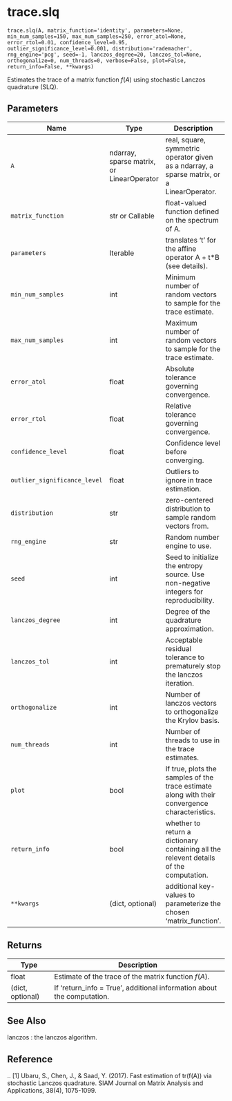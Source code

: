 # trace.slq { #primate.trace.slq }

`trace.slq(A, matrix_function='identity', parameters=None, min_num_samples=150, max_num_samples=250, error_atol=None, error_rtol=0.01, confidence_level=0.95, outlier_significance_level=0.001, distribution='rademacher', rng_engine='pcg', seed=-1, lanczos_degree=20, lanczos_tol=None, orthogonalize=0, num_threads=0, verbose=False, plot=False, return_info=False, **kwargs)`

Estimates the trace of a matrix function $f(A)$ using stochastic Lanczos quadrature (SLQ). 

## Parameters

| Name                         | Type                                      | Description                                                                                    | Default         |
|------------------------------|-------------------------------------------|------------------------------------------------------------------------------------------------|-----------------|
| `A`                          | ndarray, sparse matrix, or LinearOperator | real, square, symmetric operator given as a ndarray, a sparse matrix, or a LinearOperator.     | _required_      |
| `matrix_function`            | str or Callable                           | float-valued function defined on the spectrum of A.                                            | `"identity"`    |
| `parameters`                 | Iterable                                  | translates 't' for the affine operator A + t*B (see details).                                  | `= None`        |
| `min_num_samples`            | int                                       | Minimum number of random vectors to sample for the trace estimate.                             | `= 10`          |
| `max_num_samples`            | int                                       | Maximum number of random vectors to sample for the trace estimate.                             | `= 50`          |
| `error_atol`                 | float                                     | Absolute tolerance governing convergence.                                                      | `= None`        |
| `error_rtol`                 | float                                     | Relative tolerance governing convergence.                                                      | `= 1e-2`        |
| `confidence_level`           | float                                     | Confidence level before converging.                                                            | `= 0.95`        |
| `outlier_significance_level` | float                                     | Outliers to ignore in trace estimation.                                                        | `0.001`         |
| `distribution`               | str                                       | zero-centered distribution to sample random vectors from.                                      | ` 'rademacher'` |
| `rng_engine`                 | str                                       | Random number engine to use.                                                                   | `= "pcg"`       |
| `seed`                       | int                                       | Seed to initialize the entropy source. Use non-negative integers for reproducibility.          | `= -1`          |
| `lanczos_degree`             | int                                       | Degree of the quadrature approximation.                                                        | `20`            |
| `lanczos_tol`                | int                                       | Acceptable residual tolerance to prematurely stop the lanczos iteration.                       | `= None`        |
| `orthogonalize`              | int                                       | Number of lanczos vectors to orthogonalize the Krylov basis.                                   | `0`             |
| `num_threads`                | int                                       | Number of threads to use in the trace estimates.                                               | `0`             |
| `plot`                       | bool                                      | If true, plots the samples of the trace estimate along with their convergence characteristics. | `= False`       |
| `return_info`                | bool                                      | whether to return a dictionary containing all the relevent details of the computation.         | `= False`       |
| `**kwargs`                   | (dict, optional)                          | additional key-values to parameterize the chosen 'matrix_function'.                            | `{}`            |

## Returns

| Type             | Description                                                            |
|------------------|------------------------------------------------------------------------|
| float            | Estimate of the trace of the matrix function $f(A)$.                   |
| (dict, optional) | If 'return_info = True', additional information about the computation. |

## See Also

lanczos : the lanczos algorithm. 



## Reference

  .. [1] Ubaru, S., Chen, J., & Saad, Y. (2017). Fast estimation of tr(f(A)) via stochastic Lanczos quadrature. 
  SIAM Journal on Matrix Analysis and Applications, 38(4), 1075-1099.